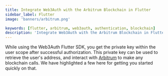 ```yaml
---
title: Integrate Web3Auth with the Arbitrum Blockchain in Flutter
sidebar_label: Flutter
image: 'banners/arbitrum.png'

keywords: [flutter, arbitrum, web3auth, authentication, blockchain]
description: 'Integrate Web3Auth with the Arbitrum Blockchain in Flutter | Embedded Wallets'
---
```



<SEO
  title="Integrate Web3Auth with the Arbitrum Blockchain in Flutter"
  description="Integrate Web3Auth with the Arbitrum Blockchain in Flutter | Embedded Wallets"
  image="https://web3auth.io/docs/banners/arbitrum.png"
  slug="/embedded-wallets/connect-blockchain/evm/arbitrum/flutter"
/>

While using the Web3Auth Flutter SDK, you get the private key within the user scope after successful authorization. This private key can be used to retrieve the user's address, and interact with [Arbitrum](https://arbitrum.io/) to make any blockchain calls. We have highlighted a few here for getting you started quickly on that.

<EVMInteraction />
